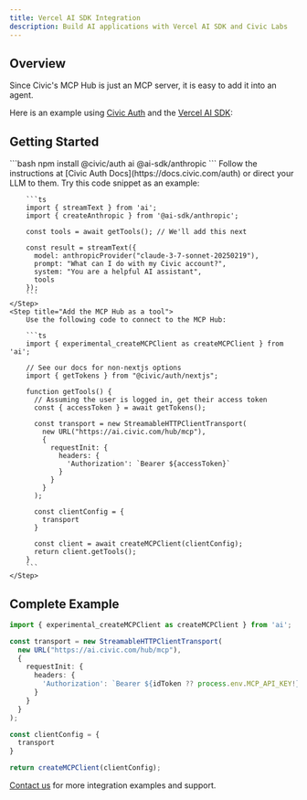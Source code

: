 ```yaml
---
title: Vercel AI SDK Integration
description: Build AI applications with Vercel AI SDK and Civic Labs
---
```


## Overview

Since Civic's MCP Hub is just an MCP server, it is easy to add it into an agent.

Here is an example using [Civic Auth](https://civic.com/auth) and the [Vercel AI SDK](https://vercel.com/docs/ai):

## Getting Started

<Steps>
    <Step title="Install Civic Auth and the Vercel AI SDK">
        ```bash
        npm install @civic/auth ai @ai-sdk/anthropic
        ```
    </Step>
    <Step title="Set up Civic Auth">
        Follow the instructions at [Civic Auth Docs](https://docs.civic.com/auth) or direct your LLM to them.
    </Step>
    <Step title="Set up Vercel AI">
        Try this code snippet as an example:

        ```ts
        import { streamText } from 'ai';
        import { createAnthropic } from '@ai-sdk/anthropic';

        const tools = await getTools(); // We'll add this next

        const result = streamText({
          model: anthropicProvider("claude-3-7-sonnet-20250219"),
          prompt: "What can I do with my Civic account?",
          system: "You are a helpful AI assistant",
          tools
        });
        ```
    </Step>
    <Step title="Add the MCP Hub as a tool">
        Use the following code to connect to the MCP Hub:

        ```ts
        import { experimental_createMCPClient as createMCPClient } from 'ai';

        // See our docs for non-nextjs options
        import { getTokens } from "@civic/auth/nextjs";

        function getTools() {
          // Assuming the user is logged in, get their access token
          const { accessToken } = await getTokens();

          const transport = new StreamableHTTPClientTransport(
            new URL("https://ai.civic.com/hub/mcp"),
            {
              requestInit: {
                headers: {
                  'Authorization': `Bearer ${accessToken}`
                }
              }
            }
          );

          const clientConfig = {
            transport
          }

          const client = await createMCPClient(clientConfig);
          return client.getTools();
        }
        ```
    </Step>
</Steps>

## Complete Example

```ts
import { experimental_createMCPClient as createMCPClient } from 'ai';

const transport = new StreamableHTTPClientTransport(
  new URL("https://ai.civic.com/hub/mcp"),
  {
    requestInit: {
      headers: {
        'Authorization': `Bearer ${idToken ?? process.env.MCP_API_KEY!}`
      }
    }
  }
);

const clientConfig = {
  transport
}

return createMCPClient(clientConfig);
```

[Contact us](/labs/feedback) for more integration examples and support.